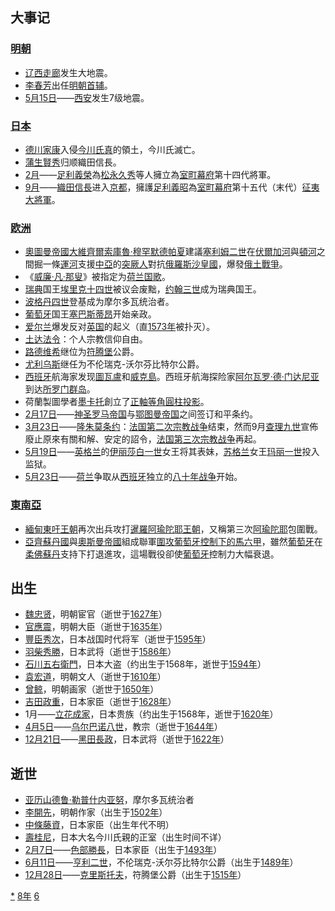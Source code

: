 {{yearTOC|1568|明'''[[隆庆|隆庆]]二年'''；越南莫朝'''[[淳福|淳福]]四年'''，'''[[崇康|崇康]]元年'''，后黎朝'''[[正治_(越南)|正治]]十一年'''；日本'''[[永祿|永祿]]十一年'''}}
== 大事记 ==
=== [[明朝|明朝]] ===
* [[辽西走廊|辽西走廊]]发生大地震。
* [[李春芳|李春芳]]出任[[明朝首辅列表|明朝首辅]]。
* [[5月15日|5月15日]]——[[西安府|西安]]发生7级地震。

=== [[日本|日本]] ===
* [[德川家康|德川家康]]入侵[[今川氏真|今川氏真]]的領土，今川氏滅亡。
* [[蒲生賢秀|蒲生賢秀]]归顺織田信長。
* [[2月|2月]]——[[足利義榮|足利義榮]]為[[松永久秀|松永久秀]]等人擁立為[[室町幕府|室町幕府]]第十四代將軍。
* [[9月|9月]]——[[織田信長|織田信長]]进入[[京都|京都]]，擁護[[足利義昭|足利義昭]]為[[室町幕府|室町幕府]]第十五代（末代）[[征夷大將軍|征夷大將軍]]。
=== [[欧洲|欧洲]] ===
*[[奧圖曼帝國|奧圖曼帝國]][[大維齊爾|大維齊爾]][[索庫魯·穆罕默德帕夏|索庫魯·穆罕默德帕夏]]建議[[塞利姆二世|塞利姆二世]]在[[伏爾加河|伏爾加河]]與[[頓河|頓河]]之間掘一條[[運河|運河]]支援[[中亞|中亞]]的[[突厥人|突厥人]]對抗[[俄羅斯沙皇國|俄羅斯沙皇國]]，爆發[[俄土戰爭_(1568年－1570年)|俄土戰爭]]。
* 《[[威廉颂|威廉·凡·那叟]]》被指定为[[威廉颂|荷兰国歌]]。
* [[瑞典|瑞典]]国王[[埃里克十四世|埃里克十四世]]被议会废黜，[[约翰三世_(瑞典)|约翰三世]]成为瑞典国王。
* [[波格丹四世|波格丹四世]]登基成为摩尔多瓦统治者。
* [[葡萄牙|葡萄牙]]国王[[塞巴斯蒂昂_(葡萄牙国王)|塞巴斯蒂昂]]开始亲政。
* [[爱尔兰|爱尔兰]]爆发反对[[英国|英国]]的起义（直[[1573年|1573年]]被扑灭）。
* [[土达法令|土达法令]]：个人宗教信仰自由。
* [[路德维希_(符腾堡)|路德维希]]继位为[[符腾堡|符腾堡]]公爵。
* [[尤利乌斯_(不伦瑞克-沃尔芬比特尔)|尤利乌斯]]继任为不伦瑞克-沃尔芬比特尔公爵。
* [[西班牙|西班牙]]航海家发现[[圖瓦盧|圖瓦盧]]和[[威克島|威克島]]。西班牙航海探险家[[阿尔瓦罗·德·门达尼亚|阿尔瓦罗·德·门达尼亚]]到达[[所罗门群岛|所罗门群岛]]。
* 荷蘭製圖學者[[墨卡托|墨卡托]]創立了[[正軸等角圓柱投影|正軸等角圓柱投影]]。
* [[2月17日|2月17日]]——[[神圣罗马帝国|神圣罗马帝国]]与[[奥斯曼帝国|鄂图曼帝国]]之间签订和平条约。
* [[3月23日|3月23日]]——[[隆朱莫条约|隆朱莫条约]]：[[胡格诺战争|法国第二次宗教战争]]结束，然而9月[[查理九世_(法兰西)|查理九世]]宣佈廢止原來有關和解、安定的詔令，[[胡格诺战争|法国第三次宗教战争]]再起。
* [[5月19日|5月19日]]——[[英格兰|英格兰]]的[[伊丽莎白一世_(英格兰)|伊丽莎白一世]]女王将其表妹，[[蘇格蘭|苏格兰]]女王[[玛丽一世_(苏格兰)|玛丽一世]]投入监狱。
* [[5月23日|5月23日]]——[[荷兰|荷兰]]争取从[[西班牙|西班牙]]独立的[[八十年戰爭|八十年战争]]开始。

=== [[東南亞|東南亞]] ===
* [[緬甸|緬甸]][[東吁王朝|東吁王朝]]再次出兵攻打[[暹羅|暹羅]][[阿瑜陀耶王朝|阿瑜陀耶王朝]]，又稱第三次[[阿瑜陀耶|阿瑜陀耶]]包圍戰。
* [[亞齊蘇丹國|亞齊蘇丹國]]與[[奧斯曼帝國|奧斯曼帝國]]組成聯軍[[马六甲围城战_(1568年)|圍攻葡萄牙控制下的馬六甲]]，雖然[[葡萄牙|葡萄牙]]在[[柔佛蘇丹|柔佛蘇丹]]支持下打退進攻，這場戰役卻使[[葡萄牙|葡萄牙]]控制力大幅衰退。

== 出生 ==
* [[魏忠贤|魏忠贤]]，明朝宦官（逝世于[[1627年|1627年]]）
* [[官應震|官應震]]，明朝大臣（逝世于[[1635年|1635年]]）
* [[豐臣秀次|豐臣秀次]]，日本战国时代将军（逝世于[[1595年|1595年]]）
* [[羽柴秀勝|羽柴秀勝]]，日本武将（逝世于[[1586年|1586年]]）
* [[石川五右衛門|石川五右衛門]]，日本大盗（约出生于1568年，逝世于[[1594年|1594年]]）
* [[三袁#袁宏道|袁宏道]]，明朝文人（逝世于[[1610年|1610年]]）
* [[曾鲸|曾鲸]]，明朝画家（逝世于[[1650年|1650年]]）
* [[吉田政重|吉田政重]]，日本家臣（逝世于[[1628年|1628年]]）
* 1月——[[立花成家|立花成家]]，日本贵族（约出生于1568年，逝世于[[1620年|1620年]]）
* [[4月5日|4月5日]]——[[乌尔巴诺八世|乌尔巴诺八世]]，教宗（逝世于[[1644年|1644年]]）
* [[12月21日|12月21日]]——[[黑田長政|黑田長政]]，日本武将（逝世于[[1622年|1622年]]）

== 逝世 ==
{{Wikisource year mention}}
* [[亚历山德鲁·勒普什内亚努|亚历山德鲁·勒普什内亚努]]，摩尔多瓦统治者
* [[李開先|李開先]]，明朝作家（出生于[[1502年|1502年]]）
* [[中條藤資|中條藤資]]，日本家臣（出生年代不明）
* [[壽桂尼|壽桂尼]]，日本大名今川氏親的正室（出生时间不详）
* [[2月7日|2月7日]]——[[色部勝長|色部勝長]]，日本家臣（出生于[[1493年|1493年]]）
* [[6月11日|6月11日]]——[[亨利二世_(不伦瑞克-沃尔芬比特尔)|亨利二世]]，不伦瑞克-沃尔芬比特尔公爵（出生于[[1489年|1489年]]）
* [[12月28日|12月28日]]——[[克里斯托夫_(符腾堡)|克里斯托夫]]，符腾堡公爵（出生于[[1515年|1515年]]）

[[Category:1568年|*]]
[[Category:1560年代|8年]]
[[Category:16世纪各年|6]]